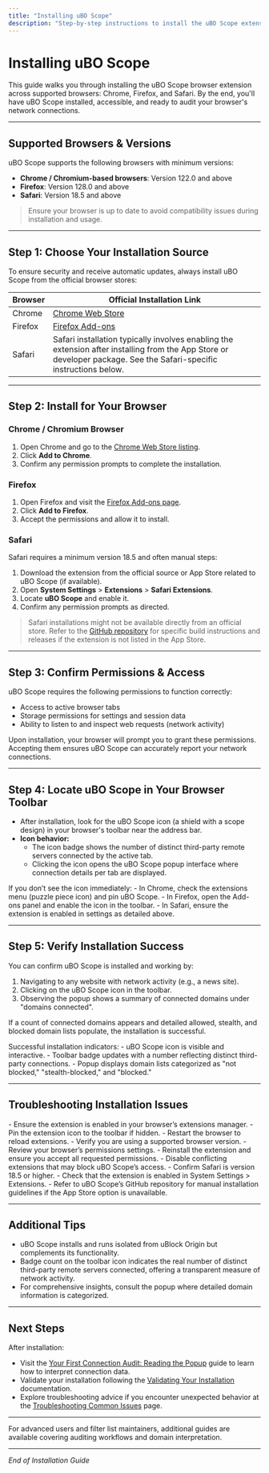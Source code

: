 ```yaml
---
title: "Installing uBO Scope"
description: "Step-by-step instructions to install the uBO Scope extension in Chrome, Firefox, and Safari using official channels. Users will also discover how to verify installation success and access the extension in their browser toolbar."
---
```


# Installing uBO Scope

This guide walks you through installing the uBO Scope browser extension across supported browsers: Chrome, Firefox, and Safari. By the end, you'll have uBO Scope installed, accessible, and ready to audit your browser's network connections.

---

## Supported Browsers & Versions

uBO Scope supports the following browsers with minimum versions:

- **Chrome / Chromium-based browsers**: Version 122.0 and above
- **Firefox**: Version 128.0 and above
- **Safari**: Version 18.5 and above

> <Info>Ensure your browser is up to date to avoid compatibility issues during installation and usage.</Info>

---

## Step 1: Choose Your Installation Source

To ensure security and receive automatic updates, always install uBO Scope from the official browser stores:

| Browser  | Official Installation Link                           |
| -------- | --------------------------------------------------- |
| Chrome   | [Chrome Web Store](https://chromewebstore.google.com/detail/ubo-scope/bbdpgcaljkaaigfcomhidmneffjjjfgp) |
| Firefox  | [Firefox Add-ons](https://addons.mozilla.org/firefox/addon/ubo-scope/) |
| Safari   | Safari installation typically involves enabling the extension after installing from the App Store or developer package. See the Safari-specific instructions below. |


---

## Step 2: Install for Your Browser

### Chrome / Chromium Browser

1. Open Chrome and go to the [Chrome Web Store listing](https://chromewebstore.google.com/detail/ubo-scope/bbdpgcaljkaaigfcomhidmneffjjjfgp).
2. Click **Add to Chrome**.
3. Confirm any permission prompts to complete the installation.

### Firefox

1. Open Firefox and visit the [Firefox Add-ons page](https://addons.mozilla.org/firefox/addon/ubo-scope/).
2. Click **Add to Firefox**.
3. Accept the permissions and allow it to install.

### Safari

Safari requires a minimum version 18.5 and often manual steps:

1. Download the extension from the official source or App Store related to uBO Scope (if available).
2. Open **System Settings** > **Extensions** > **Safari Extensions**.
3. Locate **uBO Scope** and enable it.
4. Confirm any permission prompts as directed.

> <Warning>Safari installations might not be available directly from an official store. Refer to the [GitHub repository](https://github.com/gorhill/uBO-Scope) for specific build instructions and releases if the extension is not listed in the App Store.</Warning>

---

## Step 3: Confirm Permissions & Access

uBO Scope requires the following permissions to function correctly:

- Access to active browser tabs
- Storage permissions for settings and session data
- Ability to listen to and inspect web requests (network activity)

Upon installation, your browser will prompt you to grant these permissions. Accepting them ensures uBO Scope can accurately report your network connections.

---

## Step 4: Locate uBO Scope in Your Browser Toolbar

- After installation, look for the uBO Scope icon (a shield with a scope design) in your browser's toolbar near the address bar.
- **Icon behavior:**
  - The icon badge shows the number of distinct third-party remote servers connected by the active tab.
  - Clicking the icon opens the uBO Scope popup interface where connection details per tab are displayed.

<Tip>
If you don’t see the icon immediately:
- In Chrome, check the extensions menu (puzzle piece icon) and pin uBO Scope.
- In Firefox, open the Add-ons panel and enable the icon in the toolbar.
- In Safari, ensure the extension is enabled in settings as detailed above.
</Tip>

---

## Step 5: Verify Installation Success

You can confirm uBO Scope is installed and working by:

1. Navigating to any website with network activity (e.g., a news site).
2. Clicking on the uBO Scope icon in the toolbar.
3. Observing the popup shows a summary of connected domains under "domains connected".

If a count of connected domains appears and detailed allowed, stealth, and blocked domain lists populate, the installation is successful.

<Check>
Successful installation indicators:
- uBO Scope icon is visible and interactive.
- Toolbar badge updates with a number reflecting distinct third-party connections.
- Popup displays domain lists categorized as "not blocked," "stealth-blocked," and "blocked."
</Check>

---

## Troubleshooting Installation Issues

<AccordionGroup title="Common Installation Issues and Solutions">
<Accordion title="uBO Scope Icon Not Visible After Installation">
- Ensure the extension is enabled in your browser’s extensions manager.
- Pin the extension icon to the toolbar if hidden.
- Restart the browser to reload extensions.
- Verify you are using a supported browser version.
</Accordion>
<Accordion title="Permissions Not Granted">
- Review your browser’s permissions settings.
- Reinstall the extension and ensure you accept all requested permissions.
- Disable conflicting extensions that may block uBO Scope’s access.
</Accordion>
<Accordion title="Safari Specific Issues">
- Confirm Safari is version 18.5 or higher.
- Check that the extension is enabled in System Settings > Extensions.
- Refer to uBO Scope’s GitHub repository for manual installation guidelines if the App Store option is unavailable.
</Accordion>
</AccordionGroup>

---

## Additional Tips

- uBO Scope installs and runs isolated from uBlock Origin but complements its functionality.
- Badge count on the toolbar icon indicates the real number of distinct third-party remote servers connected, offering a transparent measure of network activity.
- For comprehensive insights, consult the popup where detailed domain information is categorized.

---

## Next Steps

After installation:

- Visit the [Your First Connection Audit: Reading the Popup](https://docs.example.com/guides/getting-started/first-connection-overview) guide to learn how to interpret connection data.
- Validate your installation following the [Validating Your Installation](https://docs.example.com/getting-started/first-use-and-troubleshooting/validating-installation) documentation.
- Explore troubleshooting advice if you encounter unexpected behavior at the [Troubleshooting Common Issues](https://docs.example.com/getting-started/first-use-and-troubleshooting/troubleshooting-common-issues) page.


---

For advanced users and filter list maintainers, additional guides are available covering auditing workflows and domain interpretation.

---

*End of Installation Guide*